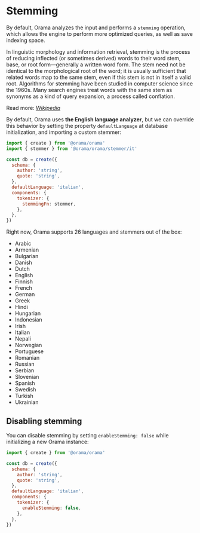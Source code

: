 
# Stemming

By default, Orama analyzes the input and performs a `stemming` operation, which allows the engine to perform more optimized queries, as well as save indexing space.

<Callout type='info' >
In linguistic morphology and information retrieval, stemming is the process of reducing inflected (or sometimes derived) words to their word stem, base, or root form—generally a written word form. The stem need not be identical to the morphological root of the word; it is usually sufficient that related words map to the same stem, even if this stem is not in itself a valid root. Algorithms for stemming have been studied in computer science since the 1960s. Many search engines treat words with the same stem as synonyms as a kind of query expansion, a process called conflation.

Read more: [_Wikipedia_](https://en.wikipedia.org/wiki/Stemming)

</Callout>

By default, Orama uses **the English language analyzer**, but we can override this behavior by setting the property `defaultLanguage` at database initialization, and importing a custom stemmer:

```javascript
import { create } from '@orama/orama'
import { stemmer } from '@orama/orama/stemmer/it'

const db = create({
  schema: {
    author: 'string',
    quote: 'string',
  },
  defaultLanguage: 'italian',
  components: {
    tokenizer: {
      stemmingFn: stemmer,
    },
  },
})
```

Right now, Orama supports 26 languages and stemmers out of the box:

- Arabic
- Armenian
- Bulgarian
- Danish
- Dutch
- English
- Finnish
- French
- German
- Greek
- Hindi
- Hungarian
- Indonesian
- Irish
- Italian
- Nepali
- Norwegian
- Portuguese
- Romanian
- Russian
- Serbian
- Slovenian
- Spanish
- Swedish
- Turkish
- Ukrainian

## Disabling stemming

You can disable stemming by setting `enableStemming: false` while initializing a new Orama instance:

```javascript
import { create } from '@orama/orama'

const db = create({
  schema: {
    author: 'string',
    quote: 'string',
  },
  defaultLanguage: 'italian',
  components: {
    tokenizer: {
      enableStemming: false,
    },
  },
})
```
